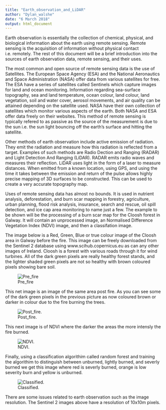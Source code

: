 ```yaml
---
title: "Earth_observation_and_LiDAR"
author: "Dylan_walshe"
date: "6 March 2018"
output: html_document
---
```

Earth observation is essentially the collection of chemical, physical, and biological information about the earth using remote sensing. Remote sensing is the acquisition of information without physical contact i.e. remotely. The rest of this document will be a brief introduction into the sources of earth observation data, remote sensing, and their uses.

The most common and open source of remote sensing data is the use of Satellites. The European Space Agency (ESA) and the National Aeronautics and Space Administration (NASA) offer data from various satellites for free. The ESA have a series of satellites called Sentinels which capture images for land and ocean monitoring. Information regarding sea-surface topography, sea and land temperature, ocean colour, land colour, land vegetation, soil and water cover, aerosol movements, and air quality can be attained depending on the satellite used. NASA have their own collection of satellites which monitor various aspects of the earth. Both NASA and ESA offer data freely on their websites. This method of remote sensing is typically refered to as passive as the source of the measurement is due to the sun i.e. the sun light bouncing off the earth's surface and hitting the satellite. 

Other methods of earth observation include active emission of radiation. They emit the radiation and measure how this radiation is reflected from a target. Examples of such methods are Radio Dection and Ranging (RADAR) and Light Detection And Ranging (LiDAR). RADAR emits radio waves and measures their reflection. LiDAR uses light in the form of a laser to measure distances. When emitted from a known location, using GPS, and using the time it takes between the emission and return of the pulse allows highly precise mapping of 3D surfaces to be constructed. This can be used to create a very accurate topography map. 

Uses of remote sensing data has almost no bounds. It is used in nutrient analysis, deforestation, and burn scar mapping in forestry, agriculture, urban planning, flood risk analysis, insurance, search and rescue, oil spill detection, and ice cap area monitoring to name just a few. The example to be shown will be the processing of a burn scar map for the Cloosh forest in Galway. It will contain an unprocessed image, an Normalised Difference Vegetation Index (NDVI) image, and then a classifation image.

The image below is a Red, Green, Blue or true colour image of the Cloosh area in Galway before the fire. This image can be freely downloaded from the Sentinel 2 database using www.scihub.copernicus.eu as can any other images of Ireland. Cloosh is a forest with various roads through it for wind turbines. All of the dark green pixels are really healthy forest stands, and the lighter shaded green pixels are not so healthy with brown coloured pixels showing bare soil.

![Pre_fire](https://github.com/ULStats/MA4128Assessment-2018/blob/master/Earth_Observation/RGB_cloosh.png)

This net image is an image of the same area post fire. As you can see some of the dark green pixels in the previous picture as now coloured brown or darker in colour due to the fire burning the trees.

![Post_fire.](https://github.com/ULStats/MA4128Assessment-2018/blob/master/Earth_Observation/RGB_post_fire_cloosh.png)


This next image is of NDVI where the darker the areas the more intensly the fire burned.


![NDVI.](https://github.com/ULStats/MA4128Assessment-2018/blob/master/Earth_Observation/NDVI_cloosh.png)


Finally, using a classification algorithim called random forest and training the algorithim to distinguish between unburned, lightly burned, and severly burned we get this image where red is severly burned, orange is low severity burn and yellow is unburned.

![Classified.](https://github.com/ULStats/MA4128Assessment-2018/blob/master/Earth_Observation/classified_cloosh.png)

There are some issues related to earth observation such as the image resolution. The Sentinel 2 images above have a resolution of 10x10m pixels.


